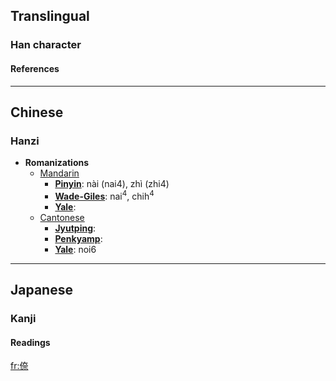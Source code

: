 ==Translingual==
===Han character===
{{Han char|rad=人|as=08|sn=10|four=2429<sub>1</sub>|canj=人大一火 (OKMF)}}
====References====
{{Han ref|kx=0109.171|dkj=00818|dj=0232.200|hdz=10172.090|uh=5037|ud=20535|bh=D0D2|bd=53458}}
----

==Chinese==
===Hanzi===


* '''Romanizations'''
** [[Mandarin]]
*** '''[[Pinyin]]''': nài (nai4), zhì (zhi4)
*** '''[[Wade-Giles]]''': nai<sup>4</sup>, chih<sup>4</sup>
*** '''[[Yale]]''': 
**[[Cantonese]]
***'''[[Jyutping]]''':
***'''[[Penkyamp]]''': 
***'''[[Yale]]''': noi6


----
==Japanese==
===Kanji===
{{ja-kanji|grade=|rs=人08}}
====Readings====
{{ja-readings|on=[[だい]] (dai), [[ない]] (nai)|kun=[[なんじ]] (nanji)}}




[[fr:倷]]